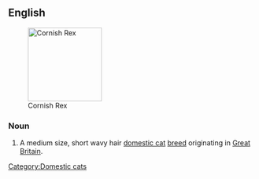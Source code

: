 ==English==
[[Image:CRX Casper.JPG|thumb|right|150px|Cornish Rex]]
===Noun===
{{en-noun|sg=[[Cornish Rex]]}}

# A medium size, short wavy hair [[domestic cat]] [[breed]] originating in [[Great Britain]].

{{wikipedia|Cornish Rex}}
{{commonscat|Cornish Rex}}

[[Category:Domestic cats]]